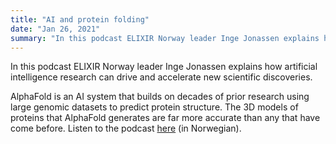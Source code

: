 ```yaml
---
title: "AI and protein folding"
date: "Jan 26, 2021"
summary: "In this podcast ELIXIR Norway leader Inge Jonassen explains how artificial intelligence research can drive and accelerate new scientific discoveries."
---
```


In this podcast ELIXIR Norway leader Inge Jonassen explains how artificial
intelligence research can drive and accelerate new scientific discoveries.

AlphaFold is an AI system that builds on decades of prior research using
large genomic datasets to predict protein structure. The 3D models of proteins
that AlphaFold generates are far more accurate than any that have come before.
Listen to the podcast [here](https://www.nora.ai/podcast/) (in Norwegian).
